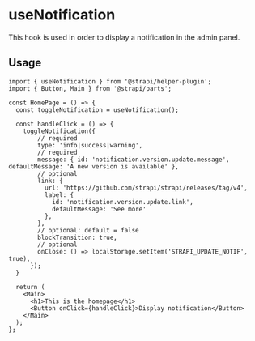 <!--- useNotification.stories.mdx --->


<Meta title="hooks/useNotification" />

# useNotification

This hook is used in order to display a notification in the admin panel.

## Usage

```
import { useNotification } from '@strapi/helper-plugin';
import { Button, Main } from '@strapi/parts';

const HomePage = () => {
  const toggleNotification = useNotification();

  const handleClick = () => {
    toggleNotification({
        // required
        type: 'info|success|warning',
        // required
        message: { id: 'notification.version.update.message', defaultMessage: 'A new version is available' },
        // optional
        link: {
          url: 'https://github.com/strapi/strapi/releases/tag/v4',
          label: {
            id: 'notification.version.update.link',
            defaultMessage: 'See more'
          },
        },
        // optional: default = false
        blockTransition: true,
        // optional
        onClose: () => localStorage.setItem('STRAPI_UPDATE_NOTIF', true),
      });
  }

  return (
    <Main>
      <h1>This is the homepage</h1>
      <Button onClick={handleClick}>Display notification</Button>
    </Main>
  );
};
```
